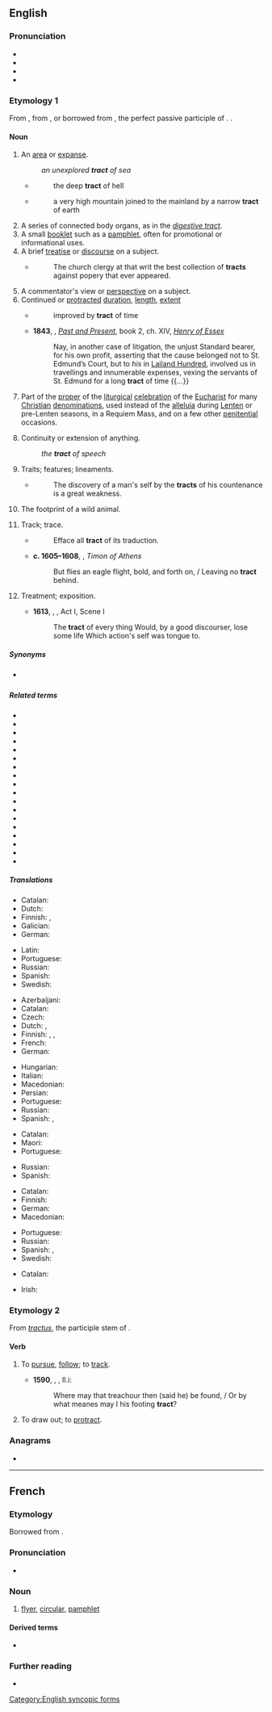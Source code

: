 ==English==
{{wikipedia}}

===Pronunciation===
* {{IPA|en|/tɹækt/}}
* {{audio|en|en-us-tract.ogg|Audio (US)}}
* {{homophones|en|tracked}}
* {{rhymes|en|ækt}}

===Etymology 1===
From {{m|en|tractate}}, from {{der|en|la|tractatus}}, or borrowed from {{bor|en|la|tractus}}, the perfect passive participle of {{m|la|trahō}}. {{doublet|en|trait}}.

====Noun====
{{en-noun}}

# An [[area]] or [[expanse]].
#: ''an unexplored '''tract''' of sea''
#* {{rfdatek|en|John Milton}}
#*: the deep '''tract''' of hell
#* {{rfdatek|en|Addison}}
#*: a very high mountain joined to the mainland by a narrow '''tract''' of earth
# A series of connected body organs, as in the ''[[digestive tract]]''.
# A small [[booklet]] such as a [[pamphlet]], often for promotional or informational uses.
# A brief [[treatise]] or [[discourse]] on a subject.
#* {{rfdatek|en|Jonathan Swift}}
#*: The church clergy at that writ the best collection of '''tracts''' against popery that ever appeared.
# A commentator's view or [[perspective]] on a subject.
# Continued or [[protracted]] [[duration]], [[length]], [[extent]]
#* {{rfdatek|en|John Milton}}
#*: improved by '''tract''' of time
#* '''1843''', {{w|Thomas Carlyle}}, ''[[:w:Past and Present (book)|Past and Present]]'', book 2, ch. XIV, ''[[:w:Henry d'Essex|Henry of Essex]]''
#*: Nay, in another case of litigation, the unjust Standard bearer, for his own profit, asserting that the cause belonged not to St. Edmund’s Court, but to ''his'' in [[:w:Leyland (hundred)|Lailand Hundred]], involved us in travellings and innumerable expenses, vexing the servants of St. Edmund for a long '''tract''' of time {{...}}
# Part of the [[proper]] of the [[liturgical]] [[celebration]] of the [[Eucharist]] for many [[Christian]] [[denomination]]s, used instead of the [[alleluia]] during [[Lenten]] or pre-Lenten seasons, in a Requiem Mass, and on a few other [[penitential]] occasions.
# {{lb|en|obsolete}} Continuity or extension of anything.
#: ''the '''tract''' of speech''
#: {{rfquotek|en|Older}}
# {{lb|en|obsolete}} Traits; features; lineaments.
#* {{rfdatek|en|Francis Bacon}}
#*: The discovery of a man's self by the '''tracts''' of his countenance is a great weakness.
# {{lb|en|obsolete}} The footprint of a wild animal.
#: {{rfquotek|en|Dryden}}
# {{lb|en|obsolete}} Track; trace.
#* {{rfdatek|en|Sir Thomas Browne}}
#*: Efface all '''tract''' of its traduction.
#* '''c. 1605–1608''', {{w|William Shakespeare}}, ''Timon of Athens''
#*: But flies an eagle flight, bold, and forth on, / Leaving no '''tract''' behind.
# {{lb|en|obsolete}} Treatment; exposition.
#* '''1613''', {{w|William Shakespeare}}, ''{{w|Henry VIII (play)|Henry VIII}}'', Act I, Scene I
#*:The '''tract''' of every thing Would, by a good discourser, lose some life Which action's self was tongue to.

=====Synonyms=====
* {{sense|series of connected body organs}} {{l|en|system}}

=====Related terms=====
{{rel-top|etymologically related to {{m|la|trahere|t=to pull}}}}
* {{l|en|abstract}}
* {{l|en|attract}}
* {{l|en|contract}}
* {{l|en|detract}}
* {{l|en|distract}}
* {{l|en|extract}}
* {{l|en|protract}}
* {{l|en|retract}}
* {{l|en|subtract}}
* {{l|en|tract}}
* {{l|en|tractor}}
* {{l|en|tractable}}
* {{l|en|tractate}}
* {{l|en|tractile}}
* {{l|en|traction}}
* {{l|en|tractive}}
* {{l|en|trait}}
* {{l|en|treat}}
{{rel-bottom}}

=====Translations=====
{{trans-top|an area}}
* Catalan: {{t+|ca|extensió|f}}
* Dutch: {{t+|nl|gebied|n}}
* Finnish: {{t+|fi|alue}}, {{t+|fi|seutu}}
* Galician: {{t+|gl|extensión|f}}
* German: {{t+|de|Gebiet|n}}
{{trans-mid}}
* Latin: {{t+|la|plaga|f}}
* Portuguese: {{t+|pt|extensão|m}}
* Russian: {{t+|ru|уча́сток|m}}
* Spanish: {{t+|es|extensión|f}}
* Swedish: {{t+|sv|trakt}}
{{trans-bottom}}

{{trans-top|a series of connected body organs}}
* Azerbaijani: {{t|az|trakt}}
* Catalan: {{t+|ca|tracte|m}}
* Czech: {{t+|cs|ústrojí|n}}
* Dutch: {{t+|nl|kanaal|n}}, {{t+|nl|stelsel|n}}
* Finnish: {{t+|fi|elimet}}, {{t+|fi|kanava}}, {{t+|fi|juoste}}
* French: {{t+|fr|appareil|m}}
* German: {{t+|de|Trakt|m}}
{{trans-mid}}
* Hungarian: {{t|hu|traktus}}
* Italian: {{t+|it|apparato}}
* Macedonian: {{t|mk|провод|m}}
* Persian: {{t+|fa|دستگاه|tr=dastgâh|sc=fa-Arab}}
* Portuguese: {{t+|pt|aparelho}}
* Russian: {{t+|ru|тракт|m}}
* Spanish: {{t+|es|tracto|m}}, {{t+|es|aparato}}
{{trans-bottom}}

{{trans-top|a small booklet}}
* Catalan: {{t+|ca|fullet|m}}
* Maori: {{t|mi|mātārere}}
* Portuguese: {{t+|pt|panfleto|m}}
{{trans-mid}}
* Russian: {{t+|ru|брошю́ра|f}}
* Spanish: {{t+|es|folleto|m}}
{{trans-bottom}}

{{trans-top|a brief treatise}}
* Catalan: {{t+|ca|tractat|m}}
* Finnish: {{t|fi|traktaatti}}
* German: {{t+|de|Traktat|n}}
* Macedonian: {{t|mk|расправа|f}}
{{trans-mid}}
* Portuguese: {{t+|pt|tratado|m}}
* Russian: {{t+|ru|тракта́т|m}}
* Spanish: {{t+|es|tratado|m}},
* Swedish: {{t+|sv|traktat}}
{{trans-bottom}}

{{checktrans-top}}
* Catalan: {{t-check|ca|opuscle|m}}
{{trans-mid}}
* Irish: {{t-check|ga|réimse|m}}
{{trans-bottom}}

===Etymology 2===
From ''[[tractus]]'', the participle stem of {{etyl|la|en}} {{m|la|trahere}}.

====Verb====
{{en-verb}}

# {{lb|en|obsolete}} To [[pursue]], [[follow]]; to [[track]].
#* '''1590''', {{w|Edmund Spenser}}, ''{{w|The Faerie Queene}}'', II.i:
#*: Where may that treachour then (said he) be found, / Or by what meanes may I his footing '''tract'''?
# {{lb|en|obsolete}} To draw out; to [[protract]].
#: {{rfquotek|en|Ben Jonson}}

===Anagrams===
* {{anagrams|en|a=acrtt|T-cart}}

[[Category:English syncopic forms]]

----

==French==

===Etymology===
Borrowed from {{bor|fr|en|tract}}.

===Pronunciation===
* {{fr-IPA}}

===Noun===
{{fr-noun|m}}

# [[flyer]], [[circular]], [[pamphlet]]

====Derived terms====
* {{l|fr|tracter}}

===Further reading===
* {{R:TLFi}}